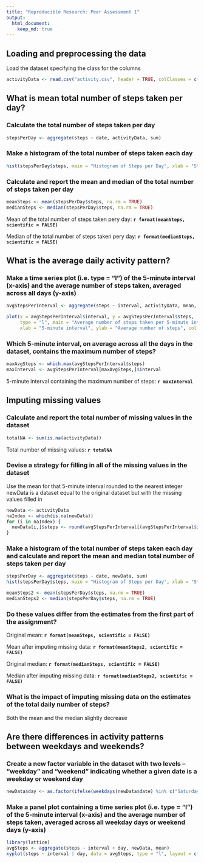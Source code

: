 ```yaml
---
title: "Reproducible Research: Peer Assessment 1"
output: 
  html_document:
    keep_md: true
---
```


## Loading and preprocessing the data

Load the dataset specifying the class for the columns

```r
activityData <- read.csv("activity.csv", header = TRUE, colClasses = c("integer", "Date", "integer"))
```

## What is mean total number of steps taken per day?
### Calculate the total number of steps taken per day
```r
stepsPerDay <- aggregate(steps ~ date, activityData, sum)
```

### Make a histogram of the total number of steps taken each day
```r
hist(stepsPerDay$steps, main = "Histogram of Steps per Day", xlab = "Steps per Day", col = "lightblue", breaks = 10)
```

### Calculate and report the mean and median of the total number of steps taken per day
```r
meanSteps <- mean(stepsPerDay$steps, na.rm = TRUE)
medianSteps <- median(stepsPerDay$steps, na.rm = TRUE)
```

Mean of the total number of steps taken pery day: **`r format(meanSteps, scientific = FALSE)`**

Median of the total number of steps taken pery day: **`r format(medianSteps, scientific = FALSE)`**

## What is the average daily activity pattern?
### Make a time series plot (i.e. type = "l") of the 5-minute interval (x-axis) and the average number of steps taken, averaged across all days (y-axis)
```r
avgStepsPerInterval <- aggregate(steps ~ interval, activityData, mean, na.rm = TRUE)

plot(x = avgStepsPerInterval$interval, y = avgStepsPerInterval$steps, 
     type = "l", main = "Average number of steps taken per 5-minute interval", 
     xlab = "5-minute interval", ylab = "Average number of steps", col = "blue", lwd = 2)
```

### Which 5-minute interval, on average across all the days in the dataset, contains the maximum number of steps?
```r
maxAvgSteps <- which.max(avgStepsPerInterval$steps)
maxInterval <- avgStepsPerInterval[maxAvgSteps,]$interval
```
5-minute interval containing the maximum number of steps: **`r maxInterval`**

## Imputing missing values
### Calculate and report the total number of missing values in the dataset
```r
totalNA <- sum(is.na(activityData))
```

Total number of missing values: **`r totalNA`**

### Devise a strategy for filling in all of the missing values in the dataset
Use the mean for that 5-minute interval rounded to the nearest integer
newData is a dataset equal to the original dataset but with the missing values filled in
```r
newData <- activityData
naIndex <- which(is.na(newData))
for (i in naIndex) {
  newData[i,]$steps <- round(avgStepsPerInterval[(avgStepsPerInterval$interval == newData[i,]$interval),]$steps)
}
```

### Make a histogram of the total number of steps taken each day and calculate and report the mean and median total number of steps taken per day
```r
stepsPerDay <- aggregate(steps ~ date, newData, sum)
hist(stepsPerDay$steps, main = "Histogram of Steps per Day", xlab = "Steps per Day", col = "blue", breaks = 10)

meanSteps2 <- mean(stepsPerDay$steps, na.rm = TRUE)
medianSteps2 <- median(stepsPerDay$steps, na.rm = TRUE)
```

### Do these values differ from the estimates from the first part of the assignment?
Original mean: **`r format(meanSteps, scientific = FALSE)`**

Mean after imputing missing data: **`r format(meanSteps2, scientific = FALSE)`**

Original median: **`r format(medianSteps, scientific = FALSE)`**

Median after imputing missing data: **`r format(medianSteps2, scientific = FALSE)`**

### What is the impact of imputing missing data on the estimates of the total daily number of steps?
Both the mean and the median slightly decrease

## Are there differences in activity patterns between weekdays and weekends?
### Create a new factor variable in the dataset with two levels – “weekday” and “weekend” indicating whether a given date is a weekday or weekend day
```r
newData$day <- as.factor(ifelse(weekdays(newData$date) %in% c("Saturday", "Sunday"), "weekend", "weekday"))
```

### Make a panel plot containing a time series plot (i.e. type = "l") of the 5-minute interval (x-axis) and the average number of steps taken, averaged across all weekday days or weekend days (y-axis)
```r
library(lattice)
avgSteps <- aggregate(steps ~ interval + day, newData, mean)
xyplot(steps ~ interval | day, data = avgSteps, type = "l", layout = c(1, 2))
```